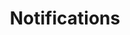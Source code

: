 ---
title: "Notifications"
description: A guide to configuring and customizing your Shopper installation.
---